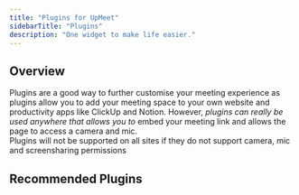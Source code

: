 ```yaml
---
title: "Plugins for UpMeet"
sidebarTitle: "Plugins"
description: "One widget to make life easier."
---
```


## Overview
Plugins are a good way to further customise your meeting experience as plugins allow you to add your meeting space to your own website and productivity apps like ClickUp and Notion.
However, *plugins can really be used anywhere that allows you to* embed your meeting link and allows the page to access a camera and mic.<br/>
<Warning>Plugins will not be supported on all sites if they do not support camera, mic and screensharing permissions</Warning>


## Recommended Plugins
<CardGroup cols={2}>
  <Card title="Your Website" href="/integrations/website-installation">
  </Card>
  <Card title="ClickUp" href="/integrations/clickup">
  </Card>
  <Card title="Scheduling Apps" href="/integrations/bookingapp">
  </Card>
  <Card title="Notion (Widget)" href="/integrations/notion">
  </Card>
</CardGroup>
